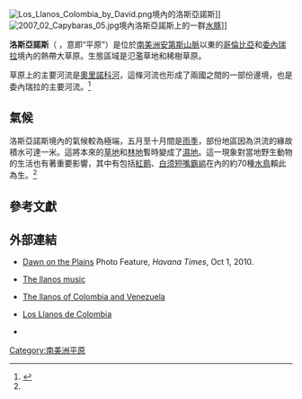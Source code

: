 [[Image:Los_Llanos_Colombia_by_David.png|thumb]]境內的洛斯亞諾斯]]
[[File:2007_02_Capybaras_05.jpg|right]]境內洛斯亞諾斯上的一群[[水豚|水豚]]]]

'''洛斯亞諾斯'''（{{lang-es|'''Los Llanos'''}} {{IPA-es|ˈʎanos}} {{IPA-es|ˈʝanos|local}}，意即“平原”）是位於[[南美洲|南美洲]][[安第斯山脈|安第斯山脈]]以東的[[哥倫比亞|哥倫比亞]]和[[委內瑞拉|委內瑞拉]]境內的熱帶大草原。生態區域是氾濫草地和稀樹草原。

草原上的主要河流是[[奧里諾科河|奧里諾科河]]，這條河流也形成了兩國之間的一部份邊境，也是委內瑞拉的主要河流。<ref name="Llanos wetlands during the rainy season">{{cite book|title=Earth|url=https://archive.org/details/earth0000unse_q8s8|publisher=Doring Kindersly|year=2003|pages=[https://archive.org/details/earth0000unse_q8s8/page/328 328]|isbn=1-4053-0018-3}}</ref>

==氣候==
洛斯亞諾斯境內的氣候較為極端，五月至十月間是[[雨季|雨季]]，部份地區因為洪流的緣故積水可達一米。這將本來的[[草地|草地]]和[[林地|林地]]暫時變成了[[濕地|濕地]]。這一現象對當地野生動物的生活也有著重要影響，其中有包括[[紅鹮|紅鹮]]、[[白须短嘴霸鹟|白须短嘴霸鹟]]在內的約70種[[水鳥|水鳥]]賴此為生。<ref name="Llanos wetlands during the rainy season"/>

==參考文獻==
{{reflist}}

==外部連結==
{{Commonscat|Llanos|洛斯亞諾斯 (南美洲)}}
*{{en icon}} [https://web.archive.org/web/20120920105047/http://www.havanatimes.org/?p=30235 Dawn on the Plains] Photo Feature, ''Havana Times'', Oct 1, 2010.
*{{es icon}} [http://www.llanera.com/musica/ The llanos music] {{Wayback|url=http://www.llanera.com/musica/ |date=20210411001738 }}
*{{es icon}} [https://web.archive.org/web/20100521071628/http://www.llanera.com/regiones/ The llanos of Colombia and Venezuela]
*{{es icon}} [https://web.archive.org/web/20180620001902/http://www.sanmartinmeta.com/ Los Llanos de Colombia]
*{{en icon}} {{WWF ecoregion|id=nt0709|name=Llanos}}

[[Category:南美洲平原|Category:南美洲平原]]
